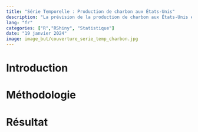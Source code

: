 ```yaml
---
title: "Série Temporelle : Production de charbon aux États-Unis"
description: "La prévision de la production de charbon aux États-Unis est réalisée à partir de l'analyse de la saisonnalité des séries temporelles et de la modélisation via trois méthodes de prévision, avec une comparaison des erreurs sur 2022, le tout visualisé à l'aide d'une application RShiny."
lang: "fr"
categories: ["R","RShiny", "Statistique"]
date: "19 janvier 2024"
image: image_but/couverture_serie_temp_charbon.jpg
---
```


# Introduction

# Méthodologie

# Résultat
